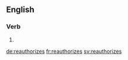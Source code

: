==English==

===Verb===
{{head|en|verb form}}

# {{en-third-person singular of|reauthorize}}

[[de:reauthorizes]]
[[fr:reauthorizes]]
[[sv:reauthorizes]]
